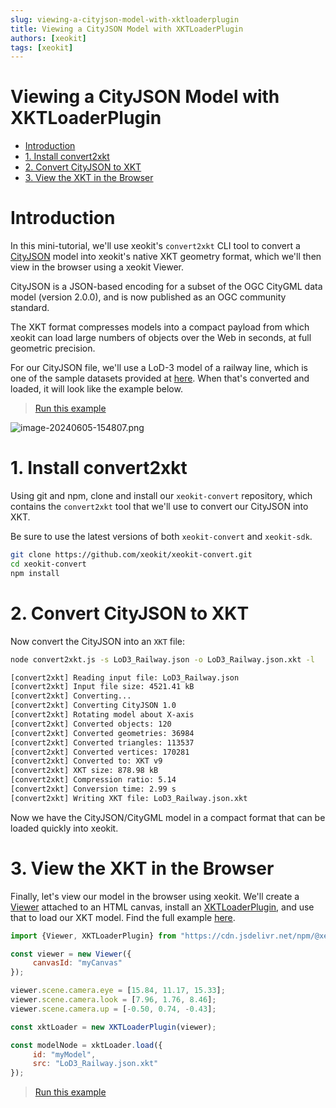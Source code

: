 ```yaml
---
slug: viewing-a-cityjson-model-with-xktloaderplugin
title: Viewing a CityJSON Model with XKTLoaderPlugin
authors: [xeokit]
tags: [xeokit]
---
```


# Viewing a CityJSON Model with XKTLoaderPlugin

- [Introduction](#introduction)
- [1\. Install convert2xkt](#1-install-convert2xkt)
- [2\. Convert CityJSON to XKT](#2-convert-cityjson-to-xkt)
- [3\. View the XKT in the Browser](#3-view-the-xkt-in-the-browser)

# Introduction

In this mini-tutorial, we'll use xeokit's `convert2xkt` CLI tool to convert a [CityJSON](https://www.cityjson.org/) model into xeokit's native XKT geometry format, which we'll then view in the browser using a xeokit Viewer.

CityJSON is a JSON-based encoding for a subset of the OGC CityGML data model (version 2.0.0), and is now published as an OGC community standard.

The XKT format compresses models into a compact payload from which xeokit can load large numbers of objects over the Web in seconds, at full geometric precision.

For our CityJSON file, we'll use a LoD-3 model of a railway line, which is one of the sample datasets provided at [here](https://www.cityjson.org/datasets). When that's converted and loaded, it will look like the example below.


> [Run this example](https://xeokit.github.io/xeokit-sdk/examples/#loading_CityJSON_Railway)

![image-20240605-154807.png](./attachments/image-20240605-154807.png)

# 1\. Install convert2xkt

Using git and npm, clone and install our `xeokit-convert` repository, which contains the `convert2xkt` tool that we'll use to convert our CityJSON into XKT.

Be sure to use the latest versions of both `xeokit-convert` and `xeokit-sdk`.

```bash
git clone https://github.com/xeokit/xeokit-convert.git
cd xeokit-convert
npm install
```

# 2\. Convert CityJSON to XKT

Now convert the CityJSON into an `XKT` file:

```bash
node convert2xkt.js -s LoD3_Railway.json -o LoD3_Railway.json.xkt -l

[convert2xkt] Reading input file: LoD3_Railway.json
[convert2xkt] Input file size: 4521.41 kB
[convert2xkt] Converting...
[convert2xkt] Converting CityJSON 1.0
[convert2xkt] Rotating model about X-axis
[convert2xkt] Converted objects: 120
[convert2xkt] Converted geometries: 36984
[convert2xkt] Converted triangles: 113537
[convert2xkt] Converted vertices: 170281
[convert2xkt] Converted to: XKT v9
[convert2xkt] XKT size: 878.98 kB
[convert2xkt] Compression ratio: 5.14
[convert2xkt] Conversion time: 2.99 s
[convert2xkt] Writing XKT file: LoD3_Railway.json.xkt
```

Now we have the CityJSON/CityGML model in a compact format that can be loaded quickly into xeokit.

# 3\. View the XKT in the Browser

Finally, let's view our model in the browser using xeokit. We'll create a [Viewer](https://xeokit.github.io/xeokit-sdk/docs/class/src/viewer/Viewer.js~Viewer.html) attached to an HTML canvas, install an [XKTLoaderPlugin](https://xeokit.github.io/xeokit-sdk/docs/class/src/plugins/XKTLoaderPlugin/XKTLoaderPlugin.js~XKTLoaderPlugin.html), and use that to load our XKT model. Find the full example [here](https://xeokit.github.io/xeokit-sdk/examples/#loading_CityJSON_Railway).

```js
import {Viewer, XKTLoaderPlugin} from "https://cdn.jsdelivr.net/npm/@xeokit/xeokit-sdk/dist/xeokit-sdk.es.min.js";

const viewer = new Viewer({
     canvasId: "myCanvas"
});

viewer.scene.camera.eye = [15.84, 11.17, 15.33];
viewer.scene.camera.look = [7.96, 1.76, 8.46];
viewer.scene.camera.up = [-0.50, 0.74, -0.43];

const xktLoader = new XKTLoaderPlugin(viewer);

const modelNode = xktLoader.load({
     id: "myModel",
     src: "LoD3_Railway.json.xkt"
});
```


> [Run this example](https://xeokit.github.io/xeokit-sdk/examples/#loading_CityJSON_Railway)
